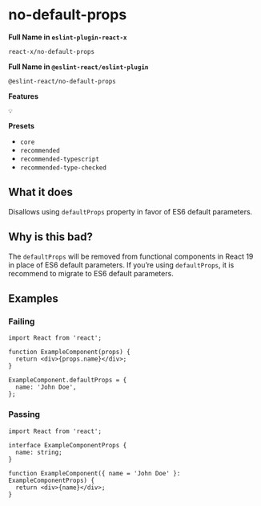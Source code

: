 # no-default-props

**Full Name in `eslint-plugin-react-x`**

```plain copy
react-x/no-default-props
```

**Full Name in `@eslint-react/eslint-plugin`**

```plain copy
@eslint-react/no-default-props
```

**Features**

`💡`

**Presets**

- `core`
- `recommended`
- `recommended-typescript`
- `recommended-type-checked`

## What it does

Disallows using `defaultProps` property in favor of ES6 default parameters.

## Why is this bad?

The `defaultProps` will be removed from functional components in React 19 in place of ES6 default parameters. If you’re using `defaultProps`, it is recommend to migrate to ES6 default parameters.

## Examples

### Failing

```tsx
import React from 'react';

function ExampleComponent(props) {
  return <div>{props.name}</div>;
}

ExampleComponent.defaultProps = {
  name: 'John Doe',
};
```

### Passing

```tsx
import React from 'react';

interface ExampleComponentProps {
  name: string;
}

function ExampleComponent({ name = 'John Doe' }: ExampleComponentProps) {
  return <div>{name}</div>;
}
```
